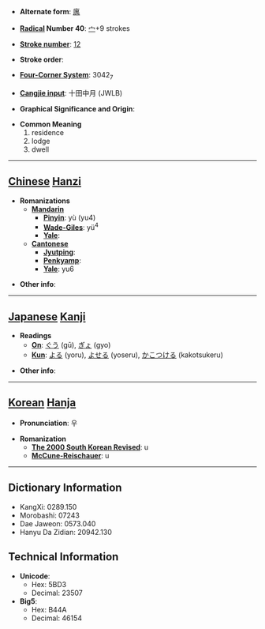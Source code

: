 * '''Alternate form''': [[庽]]

* '''[[Wiktionary:Chinese radical index| Radical]] Number 40''': [[Wiktionary:Chinese radical index 宀|宀]]+9 strokes

* '''[[Wiktionary:Chinese total strokes index|Stroke number]]''': [[Wiktionary:Chinese total strokes index 12|12]]

* '''Stroke order''': 

* '''[[Wiktionary:Chinese four corner index|Four-Corner System]]''': 3042<sub>7</sub>

* '''[[Wiktionary:Chinese Cangjie index|Cangjie input]]''': 十田中月 (JWLB)

* '''Graphical Significance and Origin''': 

* '''Common Meaning'''
*#residence
*# lodge
*# dwell


----

== [[Chinese]] [[Hanzi]] ==

* '''Romanizations'''
** '''[[Mandarin]]'''
*** '''[[Pinyin]]''': yù (yu4)
*** '''[[Wade-Giles]]''': yü<sup>4</sup>
*** '''[[Yale]]''': 
** '''[[Cantonese]]'''
*** '''[[Jyutping]]''':
*** '''[[Penkyamp]]''': 
*** '''[[Yale]]''': yu6

* '''Other info''': 

----

== [[Japanese]] [[Kanji]] ==

* '''Readings'''
** '''[[On]]''': [[ぐう]] (gū), [[ぎょ]] (gyo)
** '''[[Kun]]''': [[よる]] (yoru), [[よせる]] (yoseru), [[かこつける]] (kakotsukeru)

* '''Other info''':  

----

== [[Korean]] [[Hanja]] ==

* '''Pronunciation''': 우

* '''Romanization'''
** '''[[The 2000 South Korean Revised Romanization|The 2000 South Korean Revised]]''': u
** '''[[McCune-Reischauer]]''': u

----

== Dictionary Information ==

* KangXi: 0289.150
* Morobashi: 07243
* Dae Jaweon: 0573.040
* Hanyu Da Zidian: 20942.130

== Technical Information ==

* '''Unicode''':
** Hex: 5BD3
** Decimal: 23507
* '''Big5''':
** Hex: B44A
** Decimal: 46154